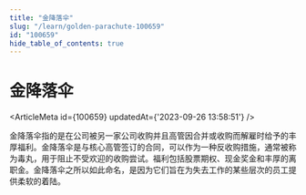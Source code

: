 ```yaml
---
title: "金降落伞"
slug: "/learn/golden-parachute-100659"
id: "100659"
hide_table_of_contents: true
---
```



# 金降落伞

<ArticleMeta id={100659} updatedAt={'2023-09-26 13:58:51'} />
<div className='border-solid border-b border-t-0 my-4 border-[var(--ifm-color-gray-300)]' />

金降落伞指的是在公司被另一家公司收购并且高管因合并或收购而解雇时给予的丰厚福利。金降落伞是与核心高管签订的合同，可以作为一种反收购措施，通常被称为毒丸，用于阻止不受欢迎的收购尝试。福利包括股票期权、现金奖金和丰厚的离职金。金降落伞之所以如此命名，是因为它们旨在为失去工作的某些层次的员工提供柔软的着陆。
